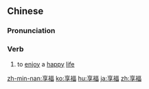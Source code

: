 ==Chinese==
{{zh-forms}}

===Pronunciation===
{{zh-pron
|m=xiǎngfú
|c=hoeng2 fuk1
|h=pfs=hióng-fuk
|mn=xm,qz,twv:hióng-hok/zz,tw:hiáng-hok
|cat=v
}}

===Verb===
{{zh-verb}}

# to [[enjoy]] a [[happy]] [[life]]

{{zh-cat|Advanced}}

[[zh-min-nan:享福]]
[[ko:享福]]
[[hu:享福]]
[[ja:享福]]
[[zh:享福]]